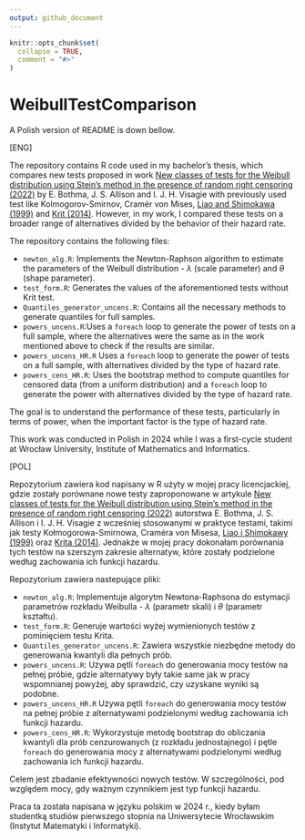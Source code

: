 ```yaml
---
output: github_document
---
```


<!-- README.md is generated from README.Rmd. Please edit that file -->

```r
knitr::opts_chunk$set(
  collapse = TRUE,
  comment = "#>"
)
```

# WeibullTestComparison

<!-- badges: start -->
<!-- badges: end -->

A Polish version of README is down bellow.

[ENG]

The repository contains R code used in my bachelor's thesis, which compares new tests proposed in work [New classes of tests for the Weibull distribution using Stein’s method in the presence of random right censoring (2022)](https://link.springer.com/article/10.1007/s00180-021-01178-0) by E. Bothma, J. S. Allison and I. J. H. Visagie with previously used test like Kolmogorov-Smirnov, Cramér von Mises, [Liao and Shimokawa (1999)](https://www.tandfonline.com/doi/abs/10.1080/00949659908811965) and [Krit (2014)](http://www.numdam.org/item/JSFS_2014__155_3_135_0/). However, in my work, I compared these tests on a broader range of alternatives divided by the behavior of their hazard rate.

The repository contains the following files:

- `newton_alg.R`: Implements the Newton-Raphson algorithm to estimate the parameters of the Weibull distribution - $\lambda$ (scale parameter) and $\theta$ (shape parameter). 
- `test_form.R`: Generates the values of the aforementioned tests without Krit test.
- `Quantiles_generator_uncens.R`: Contains all the necessary methods to generate quantiles for full samples.
- `powers_uncens.R`:Uses a `foreach` loop to generate the power of tests on a full sample, where the alternatives were the same as in the work mentioned above to check if the results are similar.
- `powers_uncens_HR.R` Uses a `foreach` loop to generate the power of tests on a full sample, with alternatives divided by the type of hazard rate.
- `powers_cens_HR.R`: Uses the bootstrap method to compute quantiles for censored data (from a uniform distribution) and a `foreach` loop to generate the power with alternatives divided by the type of hazard rate.

The goal is to understand the performance of these tests, particularly in terms of power, when the important factor is the type of hazard rate. 

This work was conducted in Polish in 2024 while I was a first-cycle student at Wrocław University, Institute of Mathematics and Informatics.

[POL]

Repozytorium zawiera kod napisany w R użyty w mojej pracy licencjackiej, gdzie zostały porównane nowe testy zaproponowane w artykule [New classes of tests for the
Weibull distribution using Stein’s method in the presence of random
right censoring
(2022)](https://link.springer.com/article/10.1007/s00180-021-01178-0) autorstwa E. Bothma, J. S. Allison i I. J. H. Visagie z wcześniej stosowanymi w praktyce testami, takimi jak testy Kołmogorowa-Smirnowa, Craméra von Misesa, [Liao i Shimokawy (1999)](https://www.tandfonline.com/doi/abs/10.1080/00949659908811965) oraz [Krita (2014)](http://www.numdam.org/item/JSFS_2014__155_3_135_0/). Jednakże w mojej pracy dokonałam porównania tych testów na szerszym zakresie alternatyw, które zostały podzielone według zachowania ich funkcji hazardu.

Repozytorium zawiera nastepujące pliki:

- `newton_alg.R`: Implementuje algorytm Newtona-Raphsona do estymacji
  parametrów rozkładu Weibulla - $\lambda$ (parametr skali) i $\theta$ (parametr kształtu).
- `test_form.R`: Generuje wartości wyżej wymienionych testów z pominięciem testu Krita.
- `Quantiles_generator_uncens.R`: Zawiera wszystkie niezbędne metody do
  generowania kwantyli dla pełnych prób.
- `powers_uncens.R`: Używa pętli `foreach` do generowania mocy testów
  na pełnej próbie, gdzie alternatywy były takie same jak w pracy
  wspomnianej powyżej, aby sprawdzić, czy uzyskane wyniki są podobne.
- `powers_uncens_HR.R` Używa pętli `foreach` do generowania mocy testów na pełnej próbie  z alternatywami podzielonymi według zachowania ich funkcji hazardu.
- `powers_cens_HR.R`: Wykorzystuje metodę bootstrap do obliczania kwantyli dla prób
  cenzurowanych (z rozkładu jednostajnego) i pętle `foreach` do
  generowania mocy z alternatywami podzielonymi według zachowania ich funkcji hazardu.

Celem jest zbadanie efektywności nowych testów. W szczególności,
pod względem mocy, gdy ważnym czynnikiem jest typ funkcji hazardu.

Praca ta została napisana w języku polskim w 2024 r., kiedy byłam studentką studiów pierwszego stopnia
na Uniwersytecie Wrocławskim (Instytut Matematyki i Informatyki).
